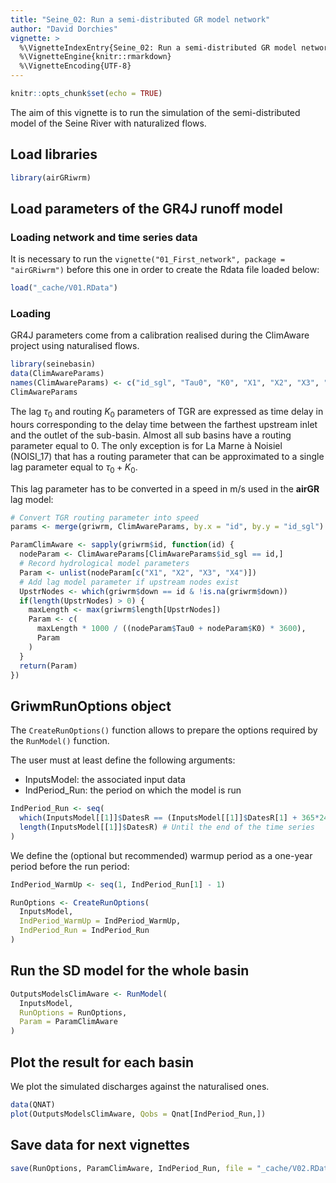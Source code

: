 ```yaml
---
title: "Seine_02: Run a semi-distributed GR model network"
author: "David Dorchies"
vignette: >
  %\VignetteIndexEntry{Seine_02: Run a semi-distributed GR model network}
  %\VignetteEngine{knitr::rmarkdown}
  %\VignetteEncoding{UTF-8}
---
```


```r
knitr::opts_chunk$set(echo = TRUE)
```

The aim of this vignette is to run the simulation of the semi-distributed model of the Seine River with naturalized flows.

## Load libraries

```r
library(airGRiwrm)
```


## Load parameters of the GR4J runoff model

### Loading network and time series data

It is necessary to run the `vignette("01_First_network", package = "airGRiwrm")` before this one in order to create the Rdata file loaded below:

```r
load("_cache/V01.RData")
```

### Loading

GR4J parameters come from a calibration realised during the ClimAware project using naturalised flows.

```r
library(seinebasin)
data(ClimAwareParams)
names(ClimAwareParams) <- c("id_sgl", "Tau0", "K0", "X1", "X2", "X3", "X4", "NashId")
ClimAwareParams
```

The lag $\tau_0$ and routing $K_0$ parameters of TGR are expressed as time delay in hours corresponding to the delay time between the farthest upstream inlet and the outlet of the sub-basin.
Almost all sub basins have a routing parameter equal to 0. The only exception is for La Marne à Noisiel (NOISI_17) that has a routing parameter that can be approximated to a single lag parameter equal to $\tau_0 + K_0$.

This lag parameter has to be converted in a speed in m/s used in the **airGR** lag model:

```r
# Convert TGR routing parameter into speed
params <- merge(griwrm, ClimAwareParams, by.x = "id", by.y = "id_sgl")

ParamClimAware <- sapply(griwrm$id, function(id) {
  nodeParam <- ClimAwareParams[ClimAwareParams$id_sgl == id,]
  # Record hydrological model parameters
  Param <- unlist(nodeParam[c("X1", "X2", "X3", "X4")])
  # Add lag model parameter if upstream nodes exist
  UpstrNodes <- which(griwrm$down == id & !is.na(griwrm$down))
  if(length(UpstrNodes) > 0) {
    maxLength <- max(griwrm$length[UpstrNodes])
    Param <- c(
      maxLength * 1000 / ((nodeParam$Tau0 + nodeParam$K0) * 3600),
      Param
    )
  }
  return(Param)
})

```

## GriwmRunOptions object

The `CreateRunOptions()` function allows to prepare the options required by the `RunModel()` function.

The user must at least define the following arguments:

* InputsModel: the associated input data
* IndPeriod_Run: the period on which the model is run


```r
IndPeriod_Run <- seq(
  which(InputsModel[[1]]$DatesR == (InputsModel[[1]]$DatesR[1] + 365*24*60*60)), # Set aside a one-year period for warmup
  length(InputsModel[[1]]$DatesR) # Until the end of the time series
)
```

We define the (optional but recommended) warmup period as a one-year period before the run period:

```r
IndPeriod_WarmUp <- seq(1, IndPeriod_Run[1] - 1)
```



```r
RunOptions <- CreateRunOptions(
  InputsModel,
  IndPeriod_WarmUp = IndPeriod_WarmUp,
  IndPeriod_Run = IndPeriod_Run
)
```



## Run the SD model for the whole basin

```r
OutputsModelsClimAware <- RunModel(
  InputsModel,
  RunOptions = RunOptions,
  Param = ParamClimAware
)
```

## Plot the result for each basin

We plot the simulated discharges against the naturalised ones.

```r
data(QNAT)
plot(OutputsModelsClimAware, Qobs = Qnat[IndPeriod_Run,])
```

## Save data for next vignettes

```r
save(RunOptions, ParamClimAware, IndPeriod_Run, file = "_cache/V02.RData")
```






